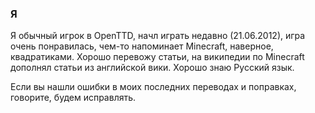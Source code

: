 ===Я===
Я обычный игрок в OpenTTD, начл играть недавно (21.06.2012), игра очень понравилась, чем-то напоминает Minecraft, наверное, квадратиками. Хорошо перевожу статьи, на википедии по Minecraft дополнял статьи из английской вики. Хорошо знаю Русский язык.

Если вы нашли ошибки в моих последних переводах и поправках, говорите, будем исправлять.